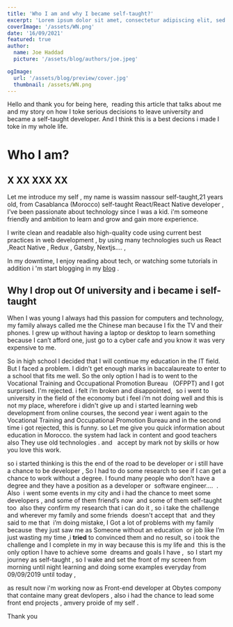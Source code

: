 ```yaml
---
title: 'Who I am and why I became self-taught?'
excerpt: 'Lorem ipsum dolor sit amet, consectetur adipiscing elit, sed do eiusmod tempor incididunt ut labore et dolore magna aliqua. Praesent elementum facilisis leo vel fringilla est ullamcorper eget. At imperdiet dui accumsan sit amet nulla facilities morbi tempus.'
coverImage: '/assets/WN.png'
date: '16/09/2021'
featured: true
author:
  name: Joe Haddad
  picture: '/assets/blog/authors/joe.jpeg'

ogImage:
  url: '/assets/blog/preview/cover.jpg'
  thumbnail: /assets/WN.png
---
```


Hello and thank you for being here,  reading this article that talks about me and my story on how I toke serious decisions to leave university and became a self-taught developer. And I think this is a best decions i made I toke in my whole life.

# **Who I am?**

## X XX XXX XX

Let me introduce my self , my name is wassim nassour self-taught,21 years old, from Casablanca (Morocco) self-taught React/React Native developer , I’ve been passionate about technology since I was a kid. i'm someone friendly and ambition to learn and grow and gain more experience.

I write clean and readable also high-quality code using current best practices in web development , by using many technologies such us React ,React Native , Redux , Gatsby, Nextjs.... ,

In my downtime, I enjoy reading about tech, or watching some tutorials in addition i 'm start blogging in my [blog](https://wassimnassour.vercel.app/blog/1) .

## Why I drop out Of university and i became i self-taught

When I was young I always had this passion for computers and technology, my family always called me the Chinese man because I fix the TV and their phones. I grew up without having a laptop or desktop to learn something because I can’t afford one, just go to a cyber cafe and you know it was very expensive to me.

So in high school I decided that I will continue my education in the IT field. But I faced a problem. I didn't get enough marks in baccalaureate to enter to a school that fits me well. So the only option I had is to went to the Vocational Training and Occupational Promotion Bureau   (OFPPT) and I got surprised. I'm rejected. i felt i’m broken and disappointed,  so i went to university in the field of the economy but i feel i’m not doing well and this is not my place, wherefore i didn't give up and i started learning web development from online courses, the second year i went again to the Vocational Training and Occupational Promotion Bureau and in the second time i got rejected, this is funny. so Let me give you quick information about education in Morocco. the system had lack in content and good teachers also They use old technologies . and   accept by mark not by skills or how you love this work.

so i started thinking is this the end of the road to be developer or i still have a chance to be developer , So I had to do some research to see if I can get a chance to work without a degree. I found many people who don’t have a degree and they have a position as a developer or  software engineer….  . Also  i went some events in my city and i had the chance to meet some developers , and some of them friend’s now  and some of them self-taught too  also they confirm my research that i can do it , so i take the challenge  and wherever my family and some friends  doesn't accept that  and they said to me that  i’m doing mistake, I Got a lot of problems with my family because  they just saw me as Someone without an education  or job like I’m just wasting my time ,i **tried** to convinced them and no result, so i took the challenge and I complete in my in way because this is my life and  this is the only option I have to achieve some  dreams and goals I have ,  so I start my journey as self-taught , so I wake and set the front of my screen from morning until night learning and doing some examples everyday from 09/09/2019 until today ,

as result now i'm working now as Front-end developer at Obytes compony that containe many great devlopers , also i had the chance to lead some front end projects , amvery proide of my self .

Thank you
